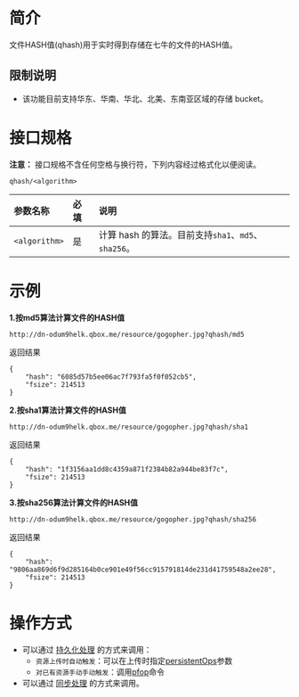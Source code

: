 # **简介**

文件HASH值(qhash)用于实时得到存储在七牛的文件的HASH值。

## **限制说明** 

- 该功能目前支持华东、华南、华北、北美、东南亚区域的存储 bucket。



# **接口规格**

**注意：** 接口规格不含任何空格与换行符，下列内容经过格式化以便阅读。

```
qhash/<algorithm> 
```

| 参数名称  | 必填 | 说明 |
| :----------- | :--- | :------------------------------------ |
|`<algorithm>`              | 是  | 计算 hash 的算法。目前支持`sha1`、`md5`、`sha256`。|

# **示例**

**1.按md5算法计算文件的HASH值**

```
http://dn-odum9helk.qbox.me/resource/gogopher.jpg?qhash/md5
```

返回结果

```
{
    "hash": "6085d57b5ee06ac7f793fa5f0f052cb5",
    "fsize": 214513
}
```

**2.按sha1算法计算文件的HASH值**

```
http://dn-odum9helk.qbox.me/resource/gogopher.jpg?qhash/sha1
```

返回结果

```
{
    "hash": "1f3156aa1dd8c4359a871f2384b82a944be83f7c",
    "fsize": 214513
}
```
**3.按sha256算法计算文件的HASH值**

```
http://dn-odum9helk.qbox.me/resource/gogopher.jpg?qhash/sha256
```

返回结果

```
{
    "hash": "9806aa869d6f9d285164b0ce901e49f56cc915791814de231d41759548a2ee28",
    "fsize": 214513
}
```



# **操作方式**

- 可以通过 [持久化处理](https://developer.qiniu.com/dora/1291/persistent-data-processing-pfop) 的方式来调用：
  -  `资源上传时自动触发`：可以在上传时指定[persistentOps](/kodo/manual/put-policy#put-policy-persistent-ops-explanation)参数
  -  `对已有资源手动手动触发`：调用[pfop]()命令
- 可以通过 [同步处理](/dora/api/8266/synchronous-processing) 的方式来调用。

